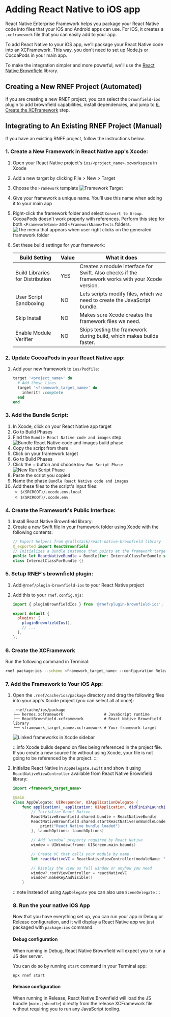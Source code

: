 
# Adding React Native to iOS app

React Native Enterprise Framework helps you package your React Native code into files that your iOS and Android apps can use. For iOS, it creates a `.xcframework` file that you can easily add to your app.

To add React Native to your iOS app, we'll package your React Native code into an XCFramework. This way, you don't need to set up Node.js or CocoaPods in your main app.

To make the integration simpler and more powerful, we'll use the [React Native Brownfield](https://github.com/callstack/react-native-brownfield) library.

## Creating a New RNEF Project (Automated)

If you are creating a new RNEF project, you can select the `brownfield-ios` plugin to add brownfield capabilities, install dependencies, and jump to [6. Create the XCFramework](#6-create-the-xcframework) step.

## Integrating to An Existing RNEF Project (Manual)

If you have an existing RNEF project, follow the instructions below.

### 1. Create a New Framework in React Native app's Xcode:

1. Open your React Native project's `ios/<project_name>.xcworkspace` in Xcode
1. Add a new target by clicking File > New > Target
1. Choose the `Framework` template
   ![Framework Target](/brownfield_framework_target.png)
1. Give your framework a unique name. You'll use this name when adding it to your main app
1. Right-click the framework folder and select `Convert to Group`. CocoaPods doesn't work properly with references. Perform this step for both `<FrameworkName>` and `<FrameworkName>Tests` folders.
   ![The menu that appears when user right clicks on the generated framework folder](/brownfield_convert_to_group.png)
1. Set these build settings for your framework:

   | Build Setting                    | Value | What it does                                                                                      |
   | -------------------------------- | ----- | ------------------------------------------------------------------------------------------------- |
   | Build Libraries for Distribution | YES   | Creates a module interface for Swift. Also checks if the framework works with your Xcode version. |
   | User Script Sandboxing           | NO    | Lets scripts modify files, which we need to create the JavaScript bundle.                         |
   | Skip Install                     | NO    | Makes sure Xcode creates the framework files we need.                                             |
   | Enable Module Verifier           | NO    | Skips testing the framework during build, which makes builds faster.                              |

### 2. Update CocoaPods in your React Native app:

1. Add your new framework to `ios/Podfile`:

   ```ruby title="Podfile" {3-5}
   target '<project_name>' do
     # Add these lines
     target '<framework_target_name>' do
       inherit! :complete
     end
   end
   ```

### 3. Add the Bundle Script:

1. In Xcode, click on your React Native app target
1. Go to Build Phases
1. Find the `Bundle React Native code and images` step
   ![Bundle React Native code and images build phase](/bundle_phase.png)
1. Copy the script from there
1. Click on your framework target
1. Go to Build Phases
1. Click the + button and choose `New Run Script Phase`
   ![New Run Script Phase](/new_run_script.png)
1. Paste the script you copied
1. Name the phase `Bundle React Native code and images`
1. Add these files to the script's input files:
   - `$(SRCROOT)/.xcode.env.local`
   - `$(SRCROOT)/.xcode.env`

### 4. Create the Framework's Public Interface:

1. Install React Native Brownfield library:
   <PackageManagerTabs command="install @callstack/react-native-brownfield" />
1. Create a new Swift file in your framework folder using Xcode with the following contents:
   ```swift
   // Export helpers from @callstack/react-native-brownfield library
   @_exported import ReactBrownfield
   // Initializes a Bundle instance that points at the framework target.
   public let ReactNativeBundle = Bundle(for: InternalClassForBundle.self)
   class InternalClassForBundle {}
   ```

### 5. Setup RNEF's brownfield plugin:

1. Add `@rnef/plugin-brownfield-ios` to your React Native project
   <PackageManagerTabs command="install @rnef/plugin-brownfield-ios" />
1. Add this to your `rnef.config.mjs`:

   ```js title="rnef.config.mjs"
   import { pluginBrownfieldIos } from '@rnef/plugin-brownfield-ios';

   export default {
     plugins: [
       pluginBrownfieldIos(),
       // ...
     ],
   };
   ```

### 6. Create the XCFramework

Run the following command in Terminal:

```sh title="Terminal"
rnef package:ios --scheme <framework_target_name> --configuration Release
```

### 7. Add the Framework to Your iOS App:

1. Open the `.rnef/cache/ios/package` directory and drag the following files into your app's Xcode project (you can select all at once):

   ```
   .rnef/cache/ios/package
   ├── hermes.xcframework                  # JavaScript runtime
   ├── ReactBrownfield.xcframework         # React Native Brownfield library
   └── <framework_target_name>.xcframework # Your framework target
   ```

   ![Linked frameworks in Xcode sidebar](/frameworks_sidebar.png)

   :::info
   Xcode builds depend on files being referenced in the project file. If you create a new source file without using Xcode, your file is not going to be referenced by the project.
   :::

1. Initialize React Native in `AppDelegate.swift` and show it using `ReactNativeViewController` available from React Native Brownfield library:

   ```swift title="AppDelegate.swift" {6-9}
   import <framework_target_name>

   @main
   class AppDelegate: UIResponder, UIApplicationDelegate {
       func application(_ application: UIApplication, didFinishLaunchingWithOptions launchOptions: [UIApplication.LaunchOptionsKey: Any]?) -> Bool {
           // Initialize React Native
           ReactNativeBrownfield.shared.bundle = ReactNativeBundle
           ReactNativeBrownfield.shared.startReactNative(onBundleLoaded: {
               print("React Native bundle loaded")
           }, launchOptions: launchOptions)

           // Add `window` property required by React Native
           window = UIWindow(frame: UIScreen.main.bounds)

           // Create VC that calls your module by name
           let reactNativeVC = ReactNativeViewController(moduleName: "Enterprise")

           // Display the view as full window or anyhow you need
           window?.rootViewController = reactNativeVC
           window?.makeKeyAndVisible()
       }
   ```

   :::note
   Instead of using `AppDelegate` you can also use `SceneDelegate`
   :::

   ### 8. Run the your native iOS App

   Now that you have everything set up, you can run your app in Debug or Release configuration, and it will display a React Native app we just packaged with `package:ios` command.

   #### Debug configuration

   When running in Debug, React Native Brownfield will expect you to run a JS dev server.

   You can do so by running `start` command in your Terminal app:

   ```shell
   npx rnef start
   ```

   #### Release configuration

   When running in Release, React Native Brownfield will load the JS bundle (`main.jsbundle`) directly from the release XCFramework file without requiring you to run any JavaScript tooling.
